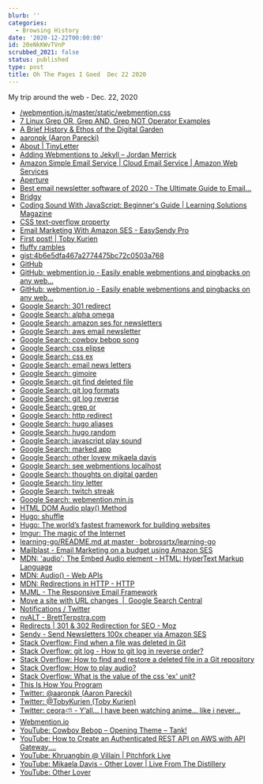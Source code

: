 ```yaml
---
blurb: ''
categories:
  - Browsing History
date: '2020-12-22T00:00:00'
id: 20eNkKWvTVnP
scrubbed_2021: false
status: published
type: post
title: Oh The Pages I Goed  Dec 22 2020
---
```


My trip around the web - Dec. 22, 2020

- [/webmention.js/master/static/webmention.css](https://raw.githubusercontent.com/PlaidWeb/webmention.js/master/static/webmention.css)
- [7 Linux Grep OR, Grep AND, Grep NOT Operator Examples](https://www.thegeekstuff.com/2011/10/grep-or-and-not-operators/)
- [A Brief History & Ethos of the Digital Garden](https://maggieappleton.com/garden-history)
- [aaronpk (Aaron Parecki)](https://github.com/aaronpk)
- [About | TinyLetter](https://tinyletter.com/site/about/)
- [Adding Webmentions to Jekyll – Jordan Merrick](https://jordanmerrick.com/2018/07/22/adding-webmentions-to-jekyll/)
- [Amazon Simple Email Service | Cloud Email Service | Amazon Web Services](https://aws.amazon.com/ses/)
- [Aperture](https://aperture.p3k.io/channel/2436)
- [Best email newsletter software of 2020 - The Ultimate Guide to Email...](https://zapier.com/learn/email-marketing/best-email-newsletter-software/)
- [Bridgy](https://brid.gy/)
- [Coding Sound With JavaScript: Beginner's Guide | Learning Solutions Magazine](https://learningsolutionsmag.com/articles/coding-sound-with-javascript-beginner-s-guide)
- [CSS text-overflow property](https://www.w3schools.com/cssref/css3_pr_text-overflow.asp)
- [Email Marketing With Amazon SES - EasySendy Pro](https://easysendy.com/integrations/amazon-ses/)
- [First post! | Toby Kurien](https://tobykurien.com/first-post/)
- [fluffy rambles](https://beesbuzz.biz/blog/)
- [gist:4b6e5dfa467a2774475bc72c0503a768](https://gist.github.com/alanwsmith/4b6e5dfa467a2774475bc72c0503a768)
- [GitHub](https://github.com/)
- [GitHub: webmention.io - Easily enable webmentions and pingbacks on any web...](https://github.com/aaronpk/webmention.io#api)
- [GitHub: webmention.io - Easily enable webmentions and pingbacks on any web...](https://github.com/aaronpk/webmention.io)
- [Google Search: 301 redirect](https://www.google.com/search?client=safari&rls=en&q=301+redirect&ie=UTF-8&oe=UTF-8)
- [Google Search: alpha omega](https://www.google.com/search?client=safari&rls=en&q=alpha+omega&ie=UTF-8&oe=UTF-8)
- [Google Search: amazon ses for newsletters](https://www.google.com/search?client=safari&rls=en&q=amazon+ses+for+newsletters&ie=UTF-8&oe=UTF-8)
- [Google Search: aws email newsletter](https://www.google.com/search?newwindow=1&client=safari&rls=en&ei=VVbiX8XqDsTZ5gLkl4TgDQ&q=aws+email+newsletter&oq=aws+email+newsletter)
- [Google Search: cowboy bebop song](https://www.google.com/search?client=safari&rls=en&q=cowboy+bebop+song&ie=UTF-8&oe=UTF-8)
- [Google Search: css elipse](https://www.google.com/search?client=safari&rls=en&q=css+elipse&ie=UTF-8&oe=UTF-8)
- [Google Search: css ex](https://www.google.com/search?client=safari&rls=en&q=css+ex&ie=UTF-8&oe=UTF-8)
- [Google Search: email news letters](https://www.google.com/search?client=safari&rls=en&q=email+news+letters&ie=UTF-8&oe=UTF-8)
- [Google Search: gimoire](https://www.google.com/search?client=safari&rls=en&q=gimoire&ie=UTF-8&oe=UTF-8)
- [Google Search: git find deleted file](https://www.google.com/search?client=safari&rls=en&q=git+find+deleted+file&ie=UTF-8&oe=UTF-8)
- [Google Search: git log formats](https://www.google.com/search?client=safari&rls=en&q=git+log+formats&ie=UTF-8&oe=UTF-8)
- [Google Search: git log reverse](https://www.google.com/search?client=safari&rls=en&q=git+log+reverse&ie=UTF-8&oe=UTF-8)
- [Google Search: grep or](https://www.google.com/search?client=safari&rls=en&q=grep+or&ie=UTF-8&oe=UTF-8)
- [Google Search: http redirect](https://www.google.com/search?client=safari&rls=en&q=http+redirect&ie=UTF-8&oe=UTF-8)
- [Google Search: hugo aliases](https://www.google.com/search?client=safari&rls=en&q=hugo+aliases&ie=UTF-8&oe=UTF-8)
- [Google Search: hugo random](https://www.google.com/search?client=safari&rls=en&q=hugo+random&ie=UTF-8&oe=UTF-8)
- [Google Search: javascript play sound](https://www.google.com/search?client=safari&rls=en&q=javascript+play+sound&ie=UTF-8&oe=UTF-8)
- [Google Search: marked app](https://www.google.com/search?client=safari&rls=en&q=marked+app&ie=UTF-8&oe=UTF-8)
- [Google Search: other lovew mikaela davis](https://www.google.com/search?client=safari&rls=en&q=other+lovew+mikaela+davis&ie=UTF-8&oe=UTF-8)
- [Google Search: see webmentions localhost](https://www.google.com/search?client=safari&rls=en&q=see+webmentions+localhost&ie=UTF-8&oe=UTF-8)
- [Google Search: thoughts on digital garden](https://www.google.com/search?client=safari&rls=en&q=thoughts+on+digital+garden&ie=UTF-8&oe=UTF-8)
- [Google Search: tiny letter](https://www.google.com/search?client=safari&rls=en&q=tiny+letter&ie=UTF-8&oe=UTF-8)
- [Google Search: twitch streak](https://www.google.com/search?client=safari&rls=en&q=twitch+streak&ie=UTF-8&oe=UTF-8)
- [Google Search: webmention.min.js](https://www.google.com/search?client=safari&rls=en&q=webmention.min.js&ie=UTF-8&oe=UTF-8)
- [HTML DOM Audio play() Method](https://www.w3schools.com/jsref/met_audio_play.asp)
- [Hugo: shuffle](https://gohugo.io/functions/shuffle/)
- [Hugo: The world’s fastest framework for building websites](https://gohugo.io/)
- [Imgur: The magic of the Internet](https://imgur.com/5AYfRBX)
- [learning-go/README.md at master · bobrossrtx/learning-go](https://github.com/bobrossrtx/learning-go/blob/master/README.md)
- [Mailblast - Email Marketing on a budget using Amazon SES](https://www.mailblast.io/campaigns/5b8602bb-231c-4c22-9de0-01ddcf900c1d/report/overview)
- [MDN: 'audio': The Embed Audio element - HTML: HyperText Markup Language](https://developer.mozilla.org/en-US/docs/Web/HTML/Element/audio)
- [MDN: Audio() - Web APIs](https://developer.mozilla.org/en-US/docs/Web/API/HTMLAudioElement/Audio)
- [MDN: Redirections in HTTP - HTTP](https://developer.mozilla.org/en-US/docs/Web/HTTP/Redirections)
- [MJML - The Responsive Email Framework](https://mjml.io/)
- [Move a site with URL changes  |  Google Search Central](https://developers.google.com/search/docs/advanced/crawling/site-move-with-url-changes?hl=en)
- [Notifications / Twitter](https://twitter.com/ceeoreo_/status/1341421423198433282)
- [nvALT - BrettTerpstra.com](https://brettterpstra.com/projects/nvalt/)
- [Redirects | 301 & 302 Redirection for SEO - Moz](https://moz.com/learn/seo/redirection)
- [Sendy - Send Newsletters 100x cheaper via Amazon SES](https://sendy.co/)
- [Stack Overflow: Find when a file was deleted in Git](https://stackoverflow.com/questions/6839398/find-when-a-file-was-deleted-in-git)
- [Stack Overflow: git log - How to git log in reverse order?](https://stackoverflow.com/questions/2798822/how-to-git-log-in-reverse-order)
- [Stack Overflow: How to find and restore a deleted file in a Git repository](https://stackoverflow.com/questions/953481/how-to-find-and-restore-a-deleted-file-in-a-git-repository/1113140)
- [Stack Overflow: How to play audio?](https://stackoverflow.com/questions/9419263/how-to-play-audio)
- [Stack Overflow: What is the value of the css 'ex' unit?](https://stackoverflow.com/questions/918612/what-is-the-value-of-the-css-ex-unit)
- [This Is How You Program](http://thisishowyouprogram.com/)
- [Twitter: @aaronpk (Aaron Parecki)](https://twitter.com/aaronpk)
- [Twitter: @TobyKurien (Toby Kurien)](https://twitter.com/tobykurien)
- [Twitter: ceora⛅️ - Y’all... I have been watching anime... like i never...](https://twitter.com/ceeoreo_/status/1341407100556234759)
- [Webmention.io](https://webmention.io/)
- [YouTube: Cowboy Bebop – Opening Theme – Tank!](https://www.youtube.com/watch?v=EL-D9LrFJd4)
- [YouTube: How to Create an Authenticated REST API on AWS with API Gateway,...](https://www.youtube.com/watch?v=fs9HfYbWjXQ)
- [YouTube: Khruangbin @ Villain | Pitchfork Live](https://www.youtube.com/watch?v=q4xKvHANqjk)
- [YouTube: Mikaela Davis - Other Lover | Live From The Distillery](https://www.youtube.com/watch?v=qhVWiluXeFI)
- [YouTube: Other Lover](https://www.youtube.com/watch?v=MvS_D831_LA)
